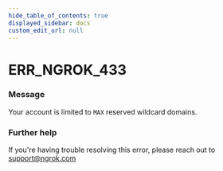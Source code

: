 ```yaml
---
hide_table_of_contents: true
displayed_sidebar: docs
custom_edit_url: null
---
```



# ERR_NGROK_433

### Message

Your account is limited to `MAX` reserved wildcard domains.

### Further help

If you're having trouble resolving this error, please reach out to [support@ngrok.com](mailto:support@ngrok.com?subject=Help%20with%20ERR_NGROK_433)

<ErrorDetails error="err_ngrok_433" />
